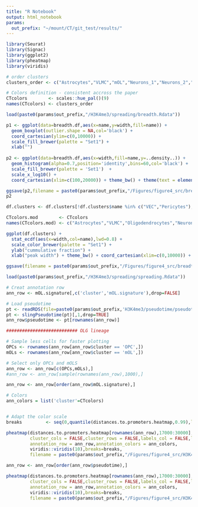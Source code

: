 ```yaml
---
title: "R Notebook"
output: html_notebook
params:
  out_prefix: "~/mount/CT/git_test/results/"
---
```


```r
library(Seurat)
library(Signac)
library(ggplot2)
library(pheatmap)
library(viridis)
```

```r
# order clusters
clusters_order <- c("Astrocytes","VLMC","mOL","Neurons_1","Neurons_2","Neurons_3","OEC","OPC","Microglia")

# Colors definition - consistent accross the paper
CTcolors        <- scales::hue_pal()(9)
names(CTcolors) <- clusters_order

```


```r
load(paste0(params$out_prefix,"/H3K4me3/spreading/breadth.Rdata"))

p1 <- ggplot(data=breadth.df,aes(x=name,y=width,fill=name)) + 
  geom_boxplot(outlier.shape = NA,col='black') + 
  coord_cartesian(ylim=c(0,10000)) + 
  scale_fill_brewer(palette = "Set1") + 
  xlab("")
 
p2 <- ggplot(data=breadth.df,aes(x=width,fill=name,y=..density..)) + 
  geom_histogram(alpha=0.7,position='identity',bins=60,col='black') + 
  scale_fill_brewer(palette = 'Set1')  + 
  scale_x_log10() + 
  coord_cartesian(xlim=c(100,20000)) + theme_bw() + theme(text = element_text(size = 26,face = 'bold'),legend.position = 'top',legend.title = element_blank())

ggsave(p2,filename = paste0(params$out_prefix,"/Figures/figure4_src/breadth_histogram.pdf"),width=7,height=4)
p2
```

```r
df.clusters <- df.clusters[!df.clusters$name %in% c("VEC","Pericytes"),]

CTcolors.mod        <- CTcolors
names(CTcolors.mod) <- c("Astrocytes","VLMC","Oligodendrocytes","Neurons_1","Neurons_2","Neurons_3","OEC","OPC","all peaks")

ggplot(df.clusters) + 
  stat_ecdf(aes(x=width,col=name),lwd=0.8) + 
  scale_color_brewer(palette = "Set1") + 
  ylab("cummulative fraction") + 
  xlab("peak width") + theme_bw() + coord_cartesian(xlim=c(0,10000)) + theme(text= element_text(face = 'bold',size=22,colour = 'black'),legend.title = element_blank(),legend.position = 'right')

ggsave(filename = paste0(params$out_prefix,"/Figures/figure4_src/breadth_ecdf.pdf"),width=7,height = 4)
```

```r
load(paste0(params$out_prefix,"/H3K4me3/spreading/spreading.Rdata"))

# Creat annotation row
ann_row <- mOL.signature[,c('cluster','mOL.signature'),drop=FALSE]

# Load pseudotime
pt <- readRDS(file=paste0(params$out_prefix,'H3K4me3/pseudotime/pseudotime_OLG_slingshot.Rds'))
pt <- slingPseudotime(pt)[,1,drop=TRUE]
ann_row$pseudotime <- pt[rownames(ann_row)]

########################### OLG lineage

# Sample less cells for faster plotting
OPCs <- rownames(ann_row[ann_row$cluster == 'OPC',])
mOLs <- rownames(ann_row[ann_row$cluster == 'mOL',])

# Select only OPCs and mOLS
ann_row <- ann_row[c(OPCs,mOLs),]
#ann_row <- ann_row[sample(rownames(ann_row),1000),]

ann_row <- ann_row[order(ann_row$mOL.signature),]

# Colors
ann_colors = list('cluster'=CTcolors)


# Adapt the color scale
breaks         <- seq(0,quantile(distances.to.promoters.heatmap,0.99),length.out = 11)

pheatmap(distances.to.promoters.heatmap[rownames(ann_row),17000:30000],
         cluster_cols = FALSE,cluster_rows = FALSE,labels_col = FALSE,labels_row = FALSE,
         annotation_row = ann_row,annotation_colors = ann_colors,
         viridis::viridis(10),breaks=breaks,
         filename = paste0(params$out_prefix,"/Figures/figure4_src/H3K4me3_spreading.png"),width = 15,height=15)

ann_row <- ann_row[order(ann_row$pseudotime),]

pheatmap(distances.to.promoters.heatmap[rownames(ann_row),17000:30000],
         cluster_cols = FALSE,cluster_rows = FALSE,labels_col = FALSE,labels_row = FALSE,
         annotation_row = ann_row,annotation_colors = ann_colors,
         viridis::viridis(10),breaks=breaks,
         filename = paste0(params$out_prefix,"/Figures/figure4_src/H3K4me3_spreading_pseudotime.png"),width = 15,height=15)


```




